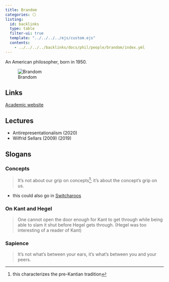 ```yaml
---
title: Brandom
categories: ⚪
listing:
  id: backlinks
  type: table
  filter-ui: true
  template: "../../../../ejs/custom.ejs"
  contents:
    - ../../../../backlinks/docs/phil/people/brandom/index.yml
---
```


An American philosopher, born in 1950. 

![Brandom](/images/headshots/brandom.jpg)

## Links 
[Academic website](www.pitt.edu/~rbrandom)

## Lectures
- Antirepresentationalism (2020)
- Wilfrid Sellars (2009) (2019)

## Slogans
### Concepts
> It's not about our grip on concepts[^1]; it's about the concept's grip on us.

- this could also go in [Switcharoos](/docs/phil/switcharoos/index.qmd)

[^1]: this characterizes the pre-Kantian tradition

### On Kant and Hegel
> One cannot open the door enough for Kant to get through while being able to 
slam it shut before Hegel gets through. (Hegel was too interesting of a reader
of Kant)

### Sapience
> It's not what's between your ears, it's what's between you and your peers.
